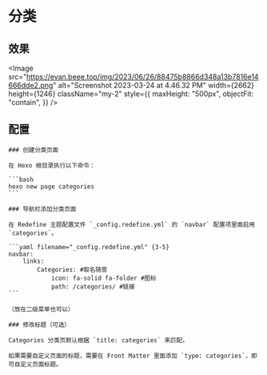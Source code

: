 
# 分类

## 效果

<Image
  src="https://evan.beee.top/img/2023/06/26/88475b8866d348a13b7816e14666dde2.png"
  alt="Screenshot 2023-03-24 at 4.46.32 PM"
  width={2662}
  height={1246}
  className="my-2"
  style={{
    maxHeight: "500px",
    objectFit: "contain",
  }}
/>

## 配置


<Steps>

    ### 创建分类页面

    在 Hexo 根目录执行以下命令：

    ```bash
    hexo new page categories
    ```

    ### 导航栏添加分类页面

    在 Redefine 主题配置文件 `_config.redefine.yml` 的 `navbar` 配置项里面启用 `categories`。

    ```yaml filename="_config.redefine.yml" {3-5}
    navbar:
        links:
            Categories: #取名随意
                icon: fa-solid fa-folder #图标
                path: /categories/ #链接
    ```

    （放在二级菜单也可以）

    ### 修改标题（可选）

    Categories 分类页默认根据 `title: categories` 来匹配。

    如果需要自定义页面的标题，需要在 Front Matter 里面添加 `type: categories`，即可自定义页面标题。

</Steps>
